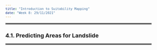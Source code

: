 ```yaml
---
title: "Introduction to Suitability Mapping"
date: "Week 8: 29/11/2021"
---
```


<style type: "text/css">
h1.title {
	font-size: 20px;
}

h4.date {
	font-size: 18px;
}

h1 {
	font-size: 18px;
}

h2 {
	font-size: 18px;
}

body{/* Normal */
	font-size: 13px;
	text-align: justify;
}

p.comment {
background-color: #DBDBDB;
padding: 10px;
border: 1px solid black;
border-radius: 5px;
}

code.r{
  font-size: 10px;
}
pre {
  font-size: 12px
}
</style>

<hr style="border:2px solid gray"> </hr>

## **4.1. Predicting Areas for Landslide **

<hr style="border:2px solid gray"> </hr>